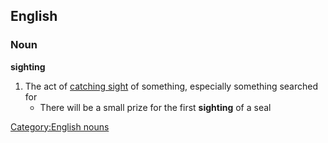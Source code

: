==English==
===Noun===
'''sighting'''
#The act of [[catching sight]] of something, especially something searched for
#* There will be a small prize for the first '''sighting''' of a seal
[[Category:English nouns]]